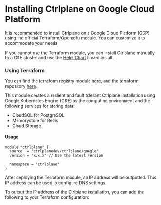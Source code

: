 # Installing Ctrlplane on Google Cloud Platform

It is recommended to install Ctrlplane on a Google Cloud Platform (GCP) using
the official Terraform/Opentofu module. You can customize it to accommodate your
needs.

If you cannot use the Terraform module, you can install Ctrlplane manually to a
GKE cluster and use the [Helm Chart](../methods/kubernetes.mdx) based install.

### Using Terraform

You can find the terraform registry module
[here](https://registry.terraform.io/modules/ctrlplanedev/ctrlplane/google/latest),
and the terraform repository
[here](https://github.com/ctrlplanedev/terraform-google-ctrlplane).

This module creates a reslient and fault tolerant Ctrlplane installation using
Google Kubernetes Engine (GKE) as the computing environment and the following
services for storing data:

- CloudSQL for PostgreSQL
- Memorystore for Redis
- Cloud Storage

#### Usage

```hcl
module "ctrlplane" {
  source  = "ctrlplanedev/ctrlplane/google"
  version = "x.x.x" // Use the latest version

  namespace = "ctrlplane"
}
```

After deploying the Terraform module, an IP address will be outputted. This IP
address can be used to configure DNS settings.

To output the IP address of the Ctrlplane installation, you can add the
following to your Terraform configuration:
